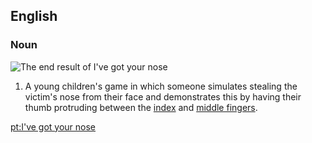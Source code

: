 ==English==
{{wikipedia}}

===Noun===
[[Image:Gesture fist with thumb through fingers.jpg|right|thumb|The end result of ''I've got your nose'']]
{{en-noun|-|head=[[I've]] [[got]] [[your]] [[nose]]}}

# {{label|en|games}} A young children's game in which someone simulates stealing the victim's nose from their face and demonstrates this by having their thumb protruding between the [[index finger|index]] and [[middle finger]]s.

[[pt:I've got your nose]]
